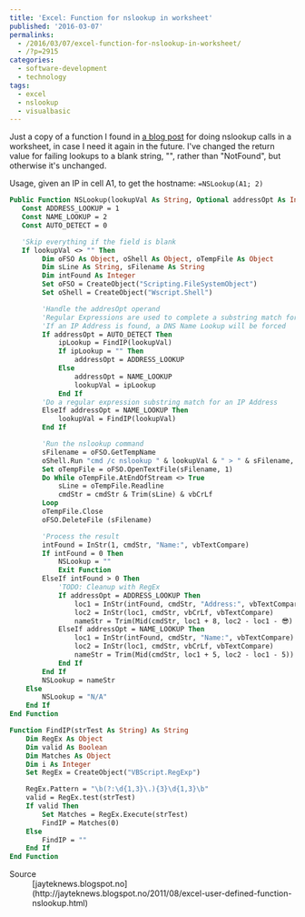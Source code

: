 ---
title: 'Excel: Function for nslookup in worksheet'
published: '2016-03-07'
permalinks:
  - /2016/03/07/excel-function-for-nslookup-in-worksheet/
  - /?p=2915
categories:
  - software-development
  - technology
tags:
  - excel
  - nslookup
  - visualbasic
---

Just a copy of a function I found in [a blog post](http://jayteknews.blogspot.no/2011/08/excel-user-defined-function-nslookup.html) for doing nslookup calls in a worksheet, in case I need it again in the future. I've changed the return value for failing lookups to a blank string, "", rather than "NotFound", but otherwise it's unchanged.

Usage, given an IP in cell A1, to get the hostname: `=NSLookup(A1; 2)`

```vb
Public Function NSLookup(lookupVal As String, Optional addressOpt As Integer) As String
   Const ADDRESS_LOOKUP = 1
   Const NAME_LOOKUP = 2
   Const AUTO_DETECT = 0

   'Skip everything if the field is blank
   If lookupVal <> "" Then
        Dim oFSO As Object, oShell As Object, oTempFile As Object
        Dim sLine As String, sFilename As String
        Dim intFound As Integer
        Set oFSO = CreateObject("Scripting.FileSystemObject")
        Set oShell = CreateObject("Wscript.Shell")

        'Handle the addresOpt operand
        'Regular Expressions are used to complete a substring match for an IP Address
        'If an IP Address is found, a DNS Name Lookup will be forced
        If addressOpt = AUTO_DETECT Then
            ipLookup = FindIP(lookupVal)
            If ipLookup = "" Then
                addressOpt = ADDRESS_LOOKUP
            Else
                addressOpt = NAME_LOOKUP
                lookupVal = ipLookup
            End If
        'Do a regular expression substring match for an IP Address
        ElseIf addressOpt = NAME_LOOKUP Then
            lookupVal = FindIP(lookupVal)
        End If

        'Run the nslookup command
        sFilename = oFSO.GetTempName
        oShell.Run "cmd /c nslookup " & lookupVal & " > " & sFilename, 0, True
        Set oTempFile = oFSO.OpenTextFile(sFilename, 1)
        Do While oTempFile.AtEndOfStream <> True
            sLine = oTempFile.Readline
            cmdStr = cmdStr & Trim(sLine) & vbCrLf
        Loop
        oTempFile.Close
        oFSO.DeleteFile (sFilename)

        'Process the result
        intFound = InStr(1, cmdStr, "Name:", vbTextCompare)
        If intFound = 0 Then
            NSLookup = ""
            Exit Function
        ElseIf intFound > 0 Then
            'TODO: Cleanup with RegEx
            If addressOpt = ADDRESS_LOOKUP Then
                loc1 = InStr(intFound, cmdStr, "Address:", vbTextCompare) + InStr(intFound, cmdStr, "Addresses:", vbTextCompare)
                loc2 = InStr(loc1, cmdStr, vbCrLf, vbTextCompare)
                nameStr = Trim(Mid(cmdStr, loc1 + 8, loc2 - loc1 - 😎)
            ElseIf addressOpt = NAME_LOOKUP Then
                loc1 = InStr(intFound, cmdStr, "Name:", vbTextCompare)
                loc2 = InStr(loc1, cmdStr, vbCrLf, vbTextCompare)
                nameStr = Trim(Mid(cmdStr, loc1 + 5, loc2 - loc1 - 5))
            End If
        End If
        NSLookup = nameStr
    Else
        NSLookup = "N/A"
    End If
End Function

Function FindIP(strTest As String) As String
    Dim RegEx As Object
    Dim valid As Boolean
    Dim Matches As Object
    Dim i As Integer
    Set RegEx = CreateObject("VBScript.RegExp")

    RegEx.Pattern = "\b(?:\d{1,3}\.){3}\d{1,3}\b"
    valid = RegEx.test(strTest)
    If valid Then
        Set Matches = RegEx.Execute(strTest)
        FindIP = Matches(0)
    Else
        FindIP = ""
    End If
End Function
```

<Note>
  <dl>
    <dt>Source</dt>
    <dd>
      [jayteknews.blogspot.no](http://jayteknews.blogspot.no/2011/08/excel-user-defined-function-nslookup.html)
    </dd>
  </dl>
</Note>

